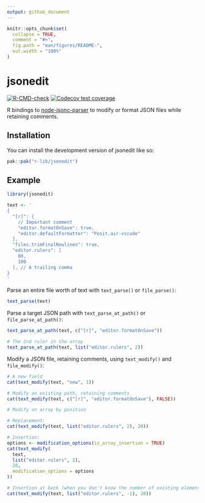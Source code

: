 ```yaml
---
output: github_document
---
```


<!-- README.md is generated from README.Rmd. Please edit that file -->

```r
knitr::opts_chunk$set(
  collapse = TRUE,
  comment = "#>",
  fig.path = "man/figures/README-",
  out.width = "100%"
)
```

# jsonedit

<!-- badges: start -->
[![R-CMD-check](https://github.com/r-lib/jsonedit/actions/workflows/R-CMD-check.yaml/badge.svg)](https://github.com/r-lib/jsonedit/actions/workflows/R-CMD-check.yaml)
[![Codecov test coverage](https://codecov.io/gh/r-lib/jsonedit/graph/badge.svg)](https://app.codecov.io/gh/r-lib/jsonedit)
<!-- badges: end -->

R bindings to [node-jsonc-parser](https://github.com/microsoft/node-jsonc-parser) to modify or format JSON files while retaining comments.

## Installation

You can install the development version of jsonedit like so:

``` r
pak::pak("r-lib/jsonedit")
```

## Example

```r
library(jsonedit)

text <- '
{
  "[r]": {
    // Important comment
    "editor.formatOnSave": true,
    "editor.defaultFormatter": "Posit.air-vscode"
  },
  "files.trimFinalNewlines": true,
  "editor.rulers": [
    80,
    100
  ], // A trailing comma
}
'
```

Parse an entire file worth of text with `text_parse()` or `file_parse()`:

```r
text_parse(text)
```

Parse a target JSON path with `text_parse_at_path()` or `file_parse_at_path()`:

```r
text_parse_at_path(text, c("[r]", "editor.formatOnSave"))

# The 2nd ruler in the array
text_parse_at_path(text, list("editor.rulers", 2))
```

Modify a JSON file, retaining comments, using `text_modify()` and `file_modify()`:

```r
# A new field
cat(text_modify(text, "new", 1))

# Modify an existing path, retaining comments
cat(text_modify(text, c("[r]", "editor.formatOnSave"), FALSE))

# Modify an array by position

# Replacement:
cat(text_modify(text, list("editor.rulers", 2), 20))

# Insertion:
options <- modification_options(is_array_insertion = TRUE)
cat(text_modify(
  text,
  list("editor.rulers", 2),
  20,
  modification_options = options
))

# Insertion at back (when you don't know the number of existing elements)
cat(text_modify(text, list("editor.rulers", -1), 20))
```
